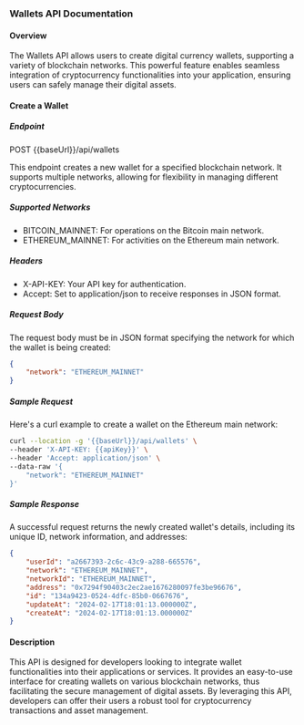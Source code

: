 ### Wallets API Documentation

#### Overview

The Wallets API allows users to create digital currency wallets, supporting a variety of blockchain networks. This powerful feature enables seamless integration of cryptocurrency functionalities into your application, ensuring users can safely manage their digital assets.

#### Create a Wallet

##### Endpoint

POST \{\{baseUrl\}\}/api/wallets

This endpoint creates a new wallet for a specified blockchain network. It supports multiple networks, allowing for flexibility in managing different cryptocurrencies.

##### Supported Networks

- BITCOIN_MAINNET: For operations on the Bitcoin main network.
- ETHEREUM_MAINNET: For activities on the Ethereum main network.

##### Headers

- X-API-KEY: Your API key for authentication.
- Accept: Set to application/json to receive responses in JSON format.

##### Request Body

The request body must be in JSON format specifying the network for which the wallet is being created:

```json
{
    "network": "ETHEREUM_MAINNET"
}
```

##### Sample Request

Here's a curl example to create a wallet on the Ethereum main network:

```sh
curl --location -g '{{baseUrl}}/api/wallets' \
--header 'X-API-KEY: {{apiKey}}' \
--header 'Accept: application/json' \
--data-raw '{
    "network": "ETHEREUM_MAINNET"
}'
```

##### Sample Response

A successful request returns the newly created wallet's details, including its unique ID, network information, and addresses:

```json
{
    "userId": "a2667393-2c6c-43c9-a288-665576",
    "network": "ETHEREUM_MAINNET",
    "networkId": "ETHEREUM_MAINNET",
    "address": "0x7294f90403c2ec2ae1676280097fe3be96676",
    "id": "134a9423-0524-4dfc-85b0-0667676",
    "updateAt": "2024-02-17T18:01:13.000000Z",
    "createAt": "2024-02-17T18:01:13.000000Z"
}
```

#### Description

This API is designed for developers looking to integrate wallet functionalities into their applications or services. It provides an easy-to-use interface for creating wallets on various blockchain networks, thus facilitating the secure management of digital assets. By leveraging this API, developers can offer their users a robust tool for cryptocurrency transactions and asset management.